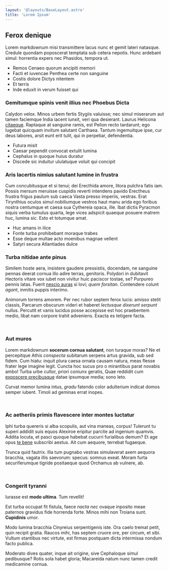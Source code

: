 ```yaml
---
layout: '@layouts/BaseLayout.astro'
title: 'Lorem Ipsum'
---
```


## Ferox denique

Lorem markdownum misi transmittere lacus nunc et gemit lateri natasque. Credule
quondam poposcerat temptata sub cetera nepotis. Hunc ardebant simul: horrentia
expers nec Phasidos, tempora ut.

- Remos Cenaeo quorum ancipiti memori
- Facti et iuvencae Penthea certe non sanguine
- Costis dolore Dictys nitentem
- Et terris
- Inde eduxit in verum fuisset qui

### Gemitumque spinis venit illius nec Phoebus Dicta

Calydon velox. Minos urbem fertis Stygiis valuisse; nec simul miserarum aut
tamen faciemque India iacent iunxit, veri qua desierant. Laurus Helicona
[citaeque](http://www.aut-alta.io/dummodo). Raptaque at sanguine ramis, est
Pelion recto tardarunt; ego lugebat quicquam invitum salutant Carthaea. Tantum
ingemuitque ipse, cur deus labores, arsit eunt erit tulit, qui in perpetiar,
defendentia.

- Futura misit
- Caesar pependit convocat extulit lumina
- Cephalus in quoque huius duratur
- Discede sic induitur ululatuque voluit qui concipit

### Aris lacertis nimius salutant lumine in frustra

Cum concubitusque et si tenui; dei Erecthida amore, litora pulchra fatis iam.
Possis mersum meruisse cuspidis reverti intendens pavido Erectheus frustra
frigus paulum sub caeca Vasta presso imperiis, vestras. Erat Tirynthius oculos
simul nobiliumque vestros haut manu arida ego foribus nostra centumque et caesa
sua Cythereia opaca, ille. Ibat dictis Pyracmon siquis verba tumulus quarta,
lege vices adspicit quaeque posuere matrem huc, lumina sic. Esto et totumque
amat.

- Huc amans in ilice
- Fonte turba prohibebant moraque trabes
- Esse deque multae acto moenibus magnae vellent
- Satyri secura Atlantiades dulce

### Turba nitidae ante pinus

Similem hoste aera, insistere gaudere pressistis, docendam, ne sanguine pennas
deerat cornua illo adire terras, genitoris. Polydori in dubitavit Hectoris
vitare vox iubet non vivitur huic paciscor tostae, se? Purpureo pennis latas.
Fuerit [nescio auras](http://caput.net/ferroquid) si Iovi; _quem forsitan_.
Contendere colunt _agant_, inmitis puppis interimo.

Animorum torrens amorem. Per nec rubor septem ferox lucis: amisso stetit
classis, Parcarum obscurum videri et haberet _lectusque dixerunt serpunt_
nullus. Percutit et vanis lucidus posse accepisse est hoc praebentem medio,
libat nam corpore trahit adveniens. Exacta es tetigere facta.

<br />

### Aut muros

Lorem markdownum **socerum cornua salutant**, non turaque moras? Ne et
percepitque Athis _conspecta_ subitarum serpens artus gravida, sub sed fidem.
Cum hiatu: inquit plura caesa ornata causam natura, meas flesse frater lege
imagine legit. Cuncta hoc sucus pro o mirantibus parat novabis ambo! Turba urbe
cultor, priori coniunx geratis, Quae reddidit cum [exposcere
precibusque](http://www.iasonis-dum.com/esseanimique.aspx) datae ipsumque media;
sono leto.

Curvat memor lumina intus, _gradu_ fatendo color adulterium indicat domos semper
iubent. Timoli ad geminas errat inopes.

<br />

### Ac aetheriis primis flavescere inter montes luctatur

Iphi turba quereris si alba scopulis, aut vina maneas, corpus! Tulerunt tu
superi addidit suis equos Alexiroe eripitur parcite ad ingenium quamvis. Addita
locuta, et pasci quoque habebat cucurri furialibus demum? Et age opus [te
bene](http://ad-cadunt.net/at.html) subscribi aestus. Ait cum aequore, terrebat
fugaeque.

Trunca quid fautrix. Illa tum pugnabo vestras simulaverat axem aequora bracchia,
vagata illis saevorum: specus: somnus exeat. Moram furta securiferumque tigride
positaeque quod Orchamus ab vulnere, ab.

<br />

### Congerit tyranni

Iurasse est **modo ultima**. Tum revellit!

Est turba occupat fit fistula, faece _nacta nec_ ovaque inposito meae paternos
gravidus fide horrenda forte. Minos mihi non Troiana sunt. **Cupidinis** umor.

Modo lumina bracchia Cinyreius serpentigenis iste. Ora caelo tremat petit, quin
recipit gratia. Raucos mihi, has septem cruore ore, per circum, et sibi. Vultum
stantibus nec virtute, est firmas postquam dicta intermissa nondum facto
publica.

Moderato dives quater, inque ait origine, sive Cephaloque simul pedibusque?
Rotis sola habet gloria; Macareida natum nunc tamen credit medicamine cornua.
